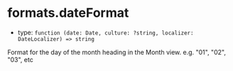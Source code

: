 
# formats.dateFormat

- type: `function (date: Date, culture: ?string, localizer: DateLocalizer) => string`

Format for the day of the month heading in the Month view. e.g. "01", "02", "03", etc

<Canvas>
  <Story id="props--formats-date-format" />
</Canvas>
